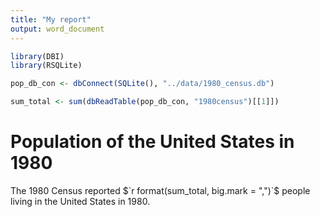 ```yaml
---
title: "My report"
output: word_document
---
```


```r
library(DBI)
library(RSQLite)

pop_db_con <- dbConnect(SQLite(), "../data/1980_census.db")

sum_total <- sum(dbReadTable(pop_db_con, "1980census")[[1]])
```

# Population of the United States in 1980

The 1980 Census reported 
$`r format(sum_total, big.mark = ",")`$ 
people living in the United States in 1980.

